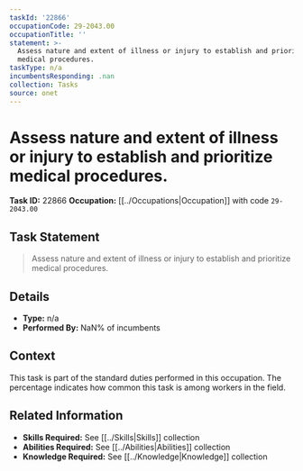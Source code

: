 ```yaml
---
taskId: '22866'
occupationCode: 29-2043.00
occupationTitle: ''
statement: >-
  Assess nature and extent of illness or injury to establish and prioritize
  medical procedures.
taskType: n/a
incumbentsResponding: .nan
collection: Tasks
source: onet
---
```

# Assess nature and extent of illness or injury to establish and prioritize medical procedures.

**Task ID:** 22866
**Occupation:** [[../Occupations|Occupation]] with code `29-2043.00`

## Task Statement

> Assess nature and extent of illness or injury to establish and prioritize medical procedures.

## Details

- **Type:** n/a
- **Performed By:** NaN% of incumbents

## Context

This task is part of the standard duties performed in this occupation. The percentage indicates how common this task is among workers in the field.

## Related Information

- **Skills Required:** See [[../Skills|Skills]] collection
- **Abilities Required:** See [[../Abilities|Abilities]] collection
- **Knowledge Required:** See [[../Knowledge|Knowledge]] collection
